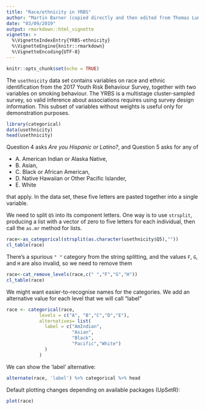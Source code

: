 ```yaml
---
title: "Race/ethnicity in YRBS"
author: "Martin Barner (copied directly and then edited from Thomas Lumley's rimu package Vignette (https://github.com/tslumley/rimu)"
date: "03/09/2019"
output: rmarkdown::html_vignette
vignette: >
  %\VignetteIndexEntry{YRBS-ethnicity}
  %\VignetteEngine{knitr::rmarkdown}
  %\VignetteEncoding{UTF-8}
---
```


```r
knitr::opts_chunk$set(echo = TRUE)
```

The `usethnicity` data set contains variables on race and ethnic identification from the 2017 Youth Risk Behaviour Survey, together with two variables on smoking behaviour.  The YRBS is a multistage cluster-sampled survey, so valid inference about associations requires using survey design information. This subset of variables without weights is useful only for demonstration purposes. 

```r
library(categorical)
data(usethnicity)
head(usethnicity)
```

Question 4 asks *Are you Hispanic or Latino?*, and Question 5 asks for any of  

- A. American Indian or Alaska Native, 
- B. Asian, 
- C. Black or African American, 
- D. Native Hawaiian or Other Pacific Islander, 
- E. White

that apply.  In the data set, these five letters are pasted together into a single variable.



We need to split `Q5` into its component letters. One way is to use `strsplit`, producing a list with a vector of zero to five letters for each individual, then call the `as.mr` method for lists.

```r
race<-as_categorical(strsplit(as.character(usethnicity$Q5),""))
cl_table(race)
```

There's a spurious `" "` category from the string splitting, and the values `F`, `G`, and `H` are also invalid, so we need to remove them

```r
race<-cat_remove_levels(race,c(" ","F","G","H"))
cl_table(race)
```

We might want easier-to-recognise names for the categories.
We add an alternative value for each level that we will call "label"

```r

race <- categorical(race,
            levels = c("A", "B","C","D","E"),
            alternatives= list(
              label = c("AmIndian",
                        "Asian",
                        "Black", 
                        "Pacific","White")
              )
            )

```

We can show the 'label' alternative:

```r

alternate(race, 'label') %>% categorical %>% head

```


Default plotting changes depending on available packages (UpSetR):

```r
plot(race)
```


<!-- Now, Hispanic/Latino ethnicity is asked in a separate question. We convert it via the `as.mr` method for logical vectors, and then combine it with `race` -->

<!-- ```{r} -->
<!-- hispanic<-as.mr(usethnicity$Q4==1, "Hispanic") -->
<!-- ethnicity<-mr_union(race, hispanic) -->
<!-- ethnicity[101:120] -->
<!-- ``` -->

<!-- The `plot` method shows co-occurence of the various race/ethnicity terms -->

<!-- ```{r} -->
<!-- plot(ethnicity,nsets=6) -->
<!-- ``` -->

<!-- Tabulations against other factor or multiple-response variables are possible with `mtable`.  Note that `mtable` shows frequencies for each category; use `as.character` to get frequencies for combinations -- do not use `as.factor`, which is not generic and so cannot have a `mr` method. -->

<!-- ```{r} -->
<!-- mtable(ethnicity, usethnicity$QN30) -->
<!-- table(ethnicity %has% "Black", usethnicity$QN30) -->
<!-- table(ethnicity %hasonly% "Black", usethnicity$QN30) -->
<!-- table(as.character(ethnicity), usethnicity$QN30) -->
<!-- table(forcats::fct_lump(as.character(ethnicity), n=10),    usethnicity$QN30) -->
<!-- ``` -->
